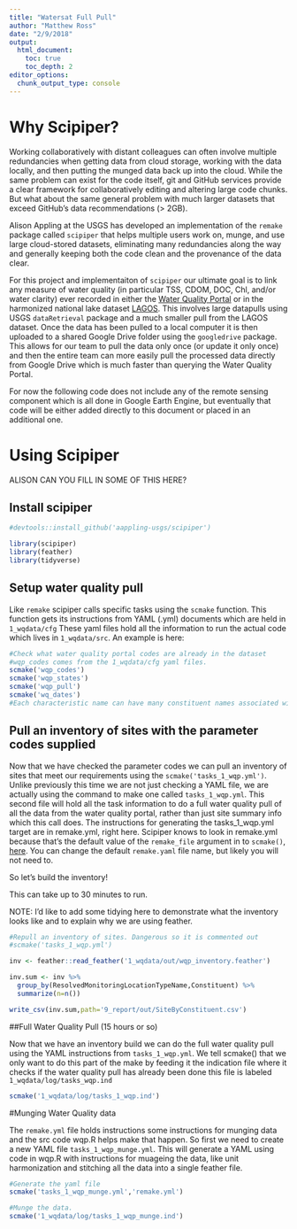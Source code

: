 ```yaml
---
title: "Watersat Full Pull"
author: "Matthew Ross"
date: "2/9/2018"
output:
  html_document:
    toc: true
    toc_depth: 2
editor_options: 
  chunk_output_type: console
---
```



# Why Scipiper? 

Working collaboratively with distant colleagues can often involve multiple redundancies when getting data from cloud storage, working with the data locally, and then putting the munged data back up into the cloud. While the same problem can exist for the code itself, git and GitHub services provide a clear framework for collaboratively editing and altering large code chunks. But what about the same general problem with much larger datasets that exceed GitHub's data recommendations (> 2GB). 

Alison Appling at the USGS has developed an implementation of the ```remake``` package called ```scipiper``` that helps multiple users work on, munge, and use large cloud-stored datasets, eliminating many redundancies along the way and generally keeping both the code clean and the provenance of the data clear. 

For this project and implementaiton of ```scipiper``` our ultimate goal is to link any measure of water quality (in particular TSS, CDOM, DOC, Chl, and/or water clarity) ever recorded in either the [Water Quality Portal](http://onlinelibrary.wiley.com/doi/10.1002/2016WR019993/abstract) or in the harmonized national lake dataset [LAGOS](https://lagoslakes.org/). This involves large datapulls using USGS ```dataRetrieval``` package and a much smaller pull from the LAGOS dataset. Once the data has been pulled to a local computer it is then uploaded to a shared Google Drive folder using the ```googledrive``` package. This allows for our team to pull the data only once (or update it only once) and then the entire team can more easily pull the processed data directly from Google Drive which is much faster than querying the Water Quality Portal. 

For now the following code does not include any of the remote sensing component which is all done in Google Earth Engine, but eventually that code will be either added directly to this document or placed in an additional one. 


# Using Scipiper

ALISON CAN YOU FILL IN SOME OF THIS HERE? 

## Install scipiper
```r

#devtools::install_github('aappling-usgs/scipiper')

library(scipiper)
library(feather)
library(tidyverse)
```


## Setup water quality pull

Like ```remake``` scipiper calls specific tasks using the ```scmake``` function. This function gets its instructions from YAML (.yml) documents which are held in ```1_wqdata/cfg``` These yaml files hold all the information to run the actual code which lives in ```1_wqdata/src```. An example is here:

```r
#Check what water quality portal codes are already in the dataset
#wqp_codes comes from the 1_wqdata/cfg yaml files. 
scmake('wqp_codes')
scmake('wqp_states')
scmake('wqp_pull')
scmake('wq_dates')
#Each characteristic name can have many constituent names associated with it
```

## Pull an inventory of sites with the parameter codes supplied

Now that we have checked the parameter codes we can pull an inventory of sites 
that meet our requirements using the ```scmake('tasks_1_wqp.yml')```. Unlike previously this time we are not just checking a YAML file, we are actually using the command to make one called ```tasks_1_wqp.yml```. This second file will hold all the task information to do a full water quality pull of all the data from the water quality portal, rather than just site summary info which this call does.  The instructions for generating the tasks_1_wqp.yml target are in remake.yml, right here. Scipiper knows to look in remake.yml because that's the default value of the `remake_file` argument in to `scmake()`, [here](https://github.com/USGS-R/scipiper/blob/master/R/scmake.R#L20). You can change the default `remake.yaml` file name, but likely you will not need to. 

So let's build the inventory!

This can take up to 30 minutes to run.

NOTE: I'd like to add some tidying here to demonstrate what the inventory looks like and to explain why we are using feather. 

```r
#Repull an inventory of sites. Dangerous so it is commented out
#scmake('tasks_1_wqp.yml')

inv <- feather::read_feather('1_wqdata/out/wqp_inventory.feather')

inv.sum <- inv %>%
  group_by(ResolvedMonitoringLocationTypeName,Constituent) %>%
  summarize(n=n())

write_csv(inv.sum,path='9_report/out/SiteByConstituent.csv')
```


##Full Water Quality Pull (15 hours or so)

Now that we have an inventory build we can do the full water quality pull using the YAML instructions from
```tasks_1_wqp.yml```. We tell scmake() that we only want to do this part of the make by feeding it the indication file where it checks if the water quality pull has already been done this file is labeled ```1_wqdata/log/tasks_wqp.ind```

```r
scmake('1_wqdata/log/tasks_1_wqp.ind')

```

#Munging Water Quality data

The `remake.yml` file holds instructions some instructions for munging data and the src code wqp.R helps make that happen. So first we need to create a new YAML file ```tasks_1_wqp_munge.yml```. This will generate a YAML using code in wqp.R with instructions for muageing the data, like unit harmonization and stitching all the data into a single feather file. 

```r
#Generate the yaml file 
scmake('tasks_1_wqp_munge.yml','remake.yml')

#Munge the data. 
scmake('1_wqdata/log/tasks_1_wqp_munge.ind')

```


